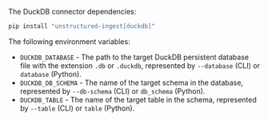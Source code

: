 The DuckDB connector dependencies:

```bash CLI, Python
pip install "unstructured-ingest[duckdb]"
```


<AdditionalIngestDependencies />

The following environment variables:

- `DUCKDB_DATABASE` - The path to the target DuckDB persistent database file with the extension `.db` or `.duckdb`, represented by `--database` (CLI) or `database` (Python).
- `DUCKDB_DB_SCHEMA` - The name of the target schema in the database, represented by `--db-schema` (CLI) or `db_schema` (Python).
- `DUCKDB_TABLE` - The name of the target table in the schema, represented by `--table` (CLI) or `table` (Python).